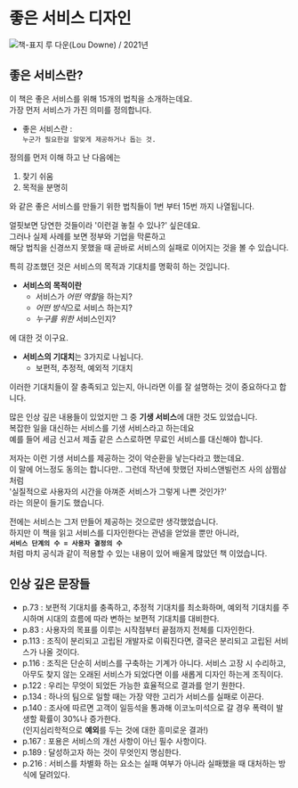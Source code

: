 
# 좋은 서비스 디자인

![책-표지](../../../public/img/books/good-services/good-services.jpg)
<Callout emoji="👤">
  루 다운(Lou Downe) / 2021년
</Callout>

## 좋은 서비스란?
이 책은 좋은 서비스를 위해 15개의 법칙을 소개하는데요.  
가장 먼저 서비스가 가진 의미를 정의합니다.  
- 좋은 서비스란 :  
`누군가 필요한걸 알맞게 제공하거나 돕는 것.`

정의를 먼저 이해 하고 난 다음에는
1. 찾기 쉬움
2. 목적을 분명히

와 같은 좋은 서비스를 만들기 위한 법칙들이 1번 부터 15번 까지 나열됩니다.  

얼핏보면 당연한 것들이라 '이런걸 놓칠 수 있나?' 싶은데요.  
그러나 실제 사례를 보면 정부와 기업을 막론하고  
해당 법칙을 신경쓰지 못했을 때 곧바로 서비스의 실패로 이어지는 것을 볼 수 있습니다.

특히 강조했던 것은 서비스의 목적과 기대치를 명확히 하는 것입니다.
- **서비스의 목적이란**
  - 서비스가 *어떤 역할*을 하는지?
  - *어떤 방식*으로 서비스 하는지?
  - *누구를 위한* 서비스인지?

에 대한 것 이구요.

- **서비스의 기대치**는 3가지로 나뉩니다.  
  - 보편적, 추정적, 예외적 기대치  

이러한 기대치들이 잘 충족되고 있는지, 아니라면 이를 잘 설명하는 것이 중요하다고 합니다.

많은 인상 깊은 내용들이 있었지만 그 중 **기생 서비스**에 대한 것도 있었습니다.  
복잡한 일을 대신하는 서비스를 기생 서비스라고 하는데요  
예를 들어 세금 신고서 제출 같은 스스로하면 무료인 서비스를 대신해야 합니다.

저자는 이런 기생 서비스를 제공하는 것이 악순환을 낳는다라고 했는데요.  
이 말에 어느정도 동의는 합니다만.. 그런데 작년에 핫했던 자비스앤빌런즈 사의 삼쩜삼 처럼  
'실질적으로 사용자의 시간을 아껴준 서비스가 그렇게 나쁜 것인가?'  
라는 의문이 들기도 했습니다.  

전에는 서비스는 그저 만들어 제공하는 것으로만 생각했었습니다.  
하지만 이 책을 읽고 서비스를 디자인한다는 관념을 얻었을 뿐만 아니라,  
**`서비스 단계의 수 = 사용자 결정의 수`**  
처럼 마치 공식과 같이 적용할 수 있는 내용이 있어 배울게 많았던 책 이었습니다.

## 인상 깊은 문장들
- p.73 : 보편적 기대치를 충족하고, 추정적 기대치를 최소화하며, 예외적 기대치를 주시하며 시대의 흐름에 따라 변하는 보편적 기대치를 대비한다.
- p.83 : 사용자의 목표를 이루는 시작점부터 끝점까지 전체를 디자인한다.
- p.113 : 조직이 분리되고 고립된 개발자로 이뤄진다면, 결국은 분리되고 고립된 서비스가 나올 것이다.
- p.116 : 조직은 단순히 서비스를 구축하는 기계가 아니다. 서비스 고장 시 수리하고, 아무도 찾지 않는 오래된 서비스가 되었다면 이를 새롭게 디자인 하는게 조직이다.
- p.122 : 우리는 무엇이 되었든 가능한 효율적으로 결과를 얻기 원한다.
- p.134 : 하나의 팀으로 일할 때는 가장 약한 고리가 서비스를 실패로 이끈다.
- p.140 : 조사에 따르면 고객이 일등석을 통과해 이코노미석으로 갈 경우 폭력이 발생할 확률이 30%나 증가한다.  
  (인지심리학적으로 **예외**를 두는 것에 대한 흥미로운 결과!)
- p.167 : 포용은 서비스의 개선 사항이 아닌 필수 사항이다.
- p.189 : 달성하고자 하는 것이 무엇인지 명심한다.
- p.216 : 서비스를 차별화 하는 요소는 실패 여부가 아니라 실패했을 때 대처하는 방식에 달려있다.
